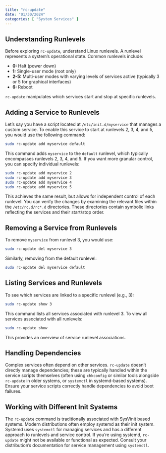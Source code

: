 ```yaml
---
title: "rc-update"
date: "01/30/2024"
categories: [ "System Services" ]
---
```

## Understanding Runlevels

Before exploring `rc-update`, understand Linux runlevels. A runlevel represents a system's operational state. Common runlevels include:

* **0:** Halt (power down)
* **1:** Single-user mode (root only)
* **2-5:** Multi-user modes with varying levels of services active (typically 3 or 5 for graphical interfaces)
* **6:** Reboot


`rc-update` manipulates which services start and stop at specific runlevels.


## Adding a Service to Runlevels

Let's say you have a script located at `/etc/init.d/myservice` that manages a custom service. To enable this service to start at runlevels 2, 3, 4, and 5, you would use the following command:


```bash
sudo rc-update add myservice default
```

This command adds `myservice` to the `default` runlevel, which typically encompasses runlevels 2, 3, 4, and 5.  If you want more granular control, you can specify individual runlevels:


```bash
sudo rc-update add myservice 2
sudo rc-update add myservice 3
sudo rc-update add myservice 4
sudo rc-update add myservice 5
```

This achieves the same result, but allows for independent control of each runlevel.  You can verify the changes by examining the relevant files within the `/etc/rc.d/rc*.d` directories. These directories contain symbolic links reflecting the services and their start/stop order.


## Removing a Service from Runlevels

To remove `myservice` from runlevel 3, you would use:

```bash
sudo rc-update del myservice 3
```

Similarly, removing from the default runlevel:

```bash
sudo rc-update del myservice default
```


##  Listing Services and Runlevels

To see which services are linked to a specific runlevel (e.g., 3):

```bash
sudo rc-update show 3
```

This command lists all services associated with runlevel 3. To view all services associated with all runlevels:

```bash
sudo rc-update show
```

This provides an overview of service runlevel associations.

## Handling Dependencies

Complex services often depend on other services. `rc-update`  doesn't directly manage dependencies; these are typically handled within the service scripts themselves (often using `chkconfig` or similar tools alongside `rc-update` in older systems, or `systemctl` in systemd-based systems).  Ensure your service scripts correctly handle dependencies to avoid boot failures.


## Working with Different Init Systems

The `rc-update` command is traditionally associated with SysVinit based systems.  Modern distributions often employ systemd as their init system. Systemd uses `systemctl` for managing services and has a different approach to runlevels and service control.  If you're using systemd,  `rc-update` might not be available or functional as expected.  Consult your distribution's documentation for service management using `systemctl`.

